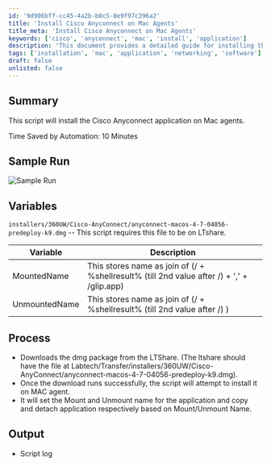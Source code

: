 ```yaml
---
id: '9d906bff-cc45-4a2b-b0c5-8e9f97c396a2'
title: 'Install Cisco Anyconnect on Mac Agents'
title_meta: 'Install Cisco Anyconnect on Mac Agents'
keywords: ['cisco', 'anyconnect', 'mac', 'install', 'application']
description: 'This document provides a detailed guide for installing the Cisco Anyconnect application on Mac agents using a script. It includes information about the required files, process steps, and output logs, helping users automate the installation process efficiently.'
tags: ['installation', 'mac', 'application', 'networking', 'software']
draft: false
unlisted: false
---
```

## Summary

This script will install the Cisco Anyconnect application on Mac agents.

Time Saved by Automation: 10 Minutes

## Sample Run

![Sample Run](../../../static/img/Cisco-AnyConnect---MAC/image_1.png)

## Variables

`installers/360UW/Cisco-AnyConnect/anyconnect-macos-4-7-04056-predeploy-k9.dmg` -- This script requires this file to be on LTshare.

| Variable       | Description                                                                 |
|----------------|-----------------------------------------------------------------------------|
| MountedName    | This stores name as join of (/ + %shellresult% (till 2nd value after /) + ',' + /glip.app) |
| UnmountedName  | This stores name as join of (/ + %shellresult% (till 2nd value after /) )   |

## Process

- Downloads the dmg package from the LTShare. (The ltshare should have the file at Labtech/Transfer/installers/360UW/Cisco-AnyConnect/anyconnect-macos-4-7-04056-predeploy-k9.dmg).
- Once the download runs successfully, the script will attempt to install it on MAC agent.
- It will set the Mount and Unmount name for the application and copy and detach application respectively based on Mount/Unmount Name.

## Output

- Script log











